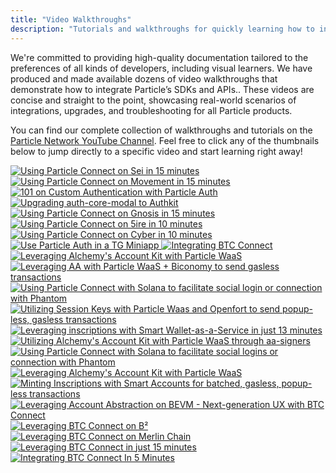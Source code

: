 ```yaml
---
title: "Video Walkthroughs"
description: "Tutorials and walkthroughs for quickly learning how to integrate Particle's SDKs into your applications."
---
```


We're committed to providing high-quality documentation tailored to the preferences of all kinds of developers, including visual learners. We have produced and made available dozens of video walkthroughs that demonstrate how to integrate Particle’s SDKs and APIs.. These videos are concise and straight to the point, showcasing real-world scenarios of integrations, upgrades, and troubleshooting for all Particle products.

You can find our complete collection of walkthroughs and tutorials on the [Particle Network YouTube Channel](https://www.youtube.com/@ParticleNtwrk/). Feel free to click any of the thumbnails below to jump directly to a specific video and start learning right away!

<div class="grid-container">
    <a href="https://x.com/ParticleBuild/status/1857085385056075988" target="_blank">
    <img noZoom src="https://i.imgur.com/ZjxbOZW.png" alt="Using Particle Connect on Sei in 15 minutes"/>
  </a>
    <a href="https://x.com/ParticleBuild/status/1859660733551640833" target="_blank">
    <img noZoom src="https://i.imgur.com/O9nTEY2.png" alt="Using Particle Connect on Movement in 15 minutes"/>
  </a>
<a href="https://x.com/ParticleBuild/status/1866114757138567244" target="_blank">
    <img noZoom src="https://i.imgur.com/QANNoNw.png" alt="101 on Custom Authentication with Particle Auth"/>
  </a>
<a href="https://x.com/ParticleBuild/status/1835864177577230719" target="_blank">
    <img noZoom src="https://i.imgur.com/7EfLppC.png" alt="Upgrading auth-core-modal to Authkit"/>
  </a>
    <a href="https://x.com/ParticleBuild/status/1835123334432096596" target="_blank">
    <img noZoom src="https://i.imgur.com/lffmRH7.png" alt="Using Particle Connect on Gnosis in 15 minutes"/>
  </a>
      <a href="https://x.com/ParticleBuild/status/1832167136430903515" target="_blank">
    <img noZoom src="https://i.imgur.com/VHtZdrH.png" alt="Using Particle Connect on 5ire in 10 minutes"/>
  </a>
  <a href="https://x.com/ParticleBuild/status/1831823906300416091" target="_blank">
    <img noZoom src="https://i.imgur.com/W99T77W.png" alt="Using Particle Connect on Cyber in 10 minutes"/>
  </a>
    <a href="https://x.com/ParticleBuild/status/1829259111441305896" target="_blank">
    <img noZoom src="https://i.imgur.com/CKyv0ja.png" alt="Use Particle Auth in a TG Miniapp"/>
  </a>
    <a href="https://x.com/ParticleBuild/status/1824229245792522621" target="_blank">
    <img noZoom src="https://i.imgur.com/kiA1JcF.png" alt="Integrating BTC Connect"/>
  </a>
  <a href="https://twitter.com/TABASCOweb3/status/1715034613184147721" target="_blank">
    <img noZoom src="https://i.imgur.com/5pwg8vI.jpg" alt="Leveraging Alchemy's Account Kit with Particle WaaS"/>
  </a>
  <a href="https://twitter.com/ParticleNtwrk/status/1712423989296214252" target="_blank">
    <img noZoom src="https://i.imgur.com/dlHEeQO.png" alt="Leveraging AA with Particle WaaS + Biconomy to send gasless transactions" />
  </a>
  <a href="https://twitter.com/TABASCOweb3/status/1715667302278918578" target="_blank">
    <img noZoom src="https://i.imgur.com/DcGjPTd.png" alt="Using Particle Connect with Solana to facilitate social login or connection with Phantom"/>
  </a>
  <a href="https://twitter.com/TABASCOweb3/status/1713146824511684855" target="_blank">
    <img noZoom src="https://i.imgur.com/WcNFEfH.png" alt="Utilizing Session Keys with Particle Waas and Openfort to send popup-less, gasless transactions"/>
  </a>
  <a href="https://x.com/TABASCOweb3/status/1738169314044182818" target="_blank">
    <img noZoom src="https://i.imgur.com/fR0jYAN.png" alt="Leveraging  inscriptions with Smart Wallet-as-a-Service in just 13 minutes"/>
  </a>
  <a href="https://twitter.com/TABASCOweb3/status/1735594992805068942" target="_blank">
    <img noZoom src="https://i.imgur.com/i2eR8x4.png" alt="Utilizing Alchemy's Account Kit with Particle WaaS through aa-signers"/>
  </a>
  <a href="https://x.com/TABASCOweb3/status/1712401528039092640" target="_blank">
    <img noZoom src="https://i.imgur.com/CwreWOF.png" alt="Using Particle Connect with Solana to facilitate social logins or connection with Phantom" />
  </a>
  <a href="https://x.com/TABASCOweb3/status/1715034613184147721" target="_blank">
    <img noZoom src="https://i.imgur.com/pOj0lof.png" alt="Leveraging Alchemy's Account Kit with Particle WaaS"/>
  </a>
  <a href="https://x.com/TABASCOweb3/status/1747148253366272259" target="_blank">
    <img noZoom src="https://i.imgur.com/JCndyxa.png" alt="Minting Inscriptions with Smart Accounts for batched, gasless, popup-less transactions"/>
  </a>
  <a href="https://x.com/TABASCOweb3/status/1753742995805859922" target="_blank">
    <img noZoom src="https://i.imgur.com/7d2ZKJf.jpeg" alt="Leveraging  Account Abstraction on BEVM - Next-generation UX with BTC Connect"/>
  </a>
  <a href="https://x.com/TABASCOweb3/status/1755761894130864396" target="_blank">
    <img noZoom src="https://i.imgur.com/NBxuLo9.png" alt="Leveraging  BTC Connect on B²"/>
  </a>
  <a href="https://x.com/TABASCOweb3/status/1764895133944709523" target="_blank">
    <img noZoom src="https://i.imgur.com/Hcqi7Fm.png" alt="Leveraging  BTC Connect on Merlin Chain"/>
  </a>
  <a href="https://x.com/TABASCOweb3/status/1750072016076464467" target="_blank">
    <img noZoom src="https://i.imgur.com/kPzFLRb.png" alt="Leveraging  BTC Connect in just 15 minutes"/>
  </a>
  <a href="https://x.com/TABASCOweb3/status/1782609523812778289" target="_blank">
    <img noZoom src="https://i.imgur.com/fBSHHC6.jpeg" alt="Integrating BTC Connect In 5 Minutes"/>
  </a>
    
</div>